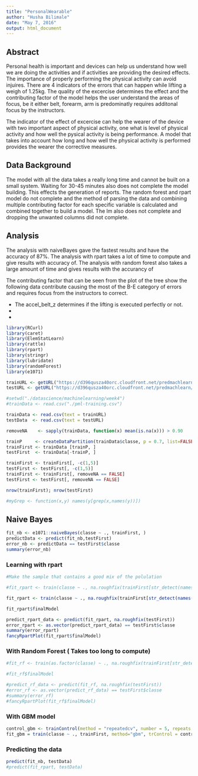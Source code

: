 ```yaml
---
title: "PersonalWearable"
author: "Husha Bilimale"
date: "May 7, 2016"
output: html_document
---
```


## Abstract

Personal health is important and devices can help us understand how well we are doing the activities and if activities are providing the desired effects. The importance of properly performing the physical activity can avoid injuires. There are 4 indicators of the errors that can happen while lifting a weigh of 1.25kg. The quality of the excercise determines the effect and the contributing factor of the model helps the user understand the areas of focus, be it either belt, forearm, arm is predominatly requires additonal focus by the instructors. 

The indicator of the effect of excercise can help the wearer of the device with two important aspect of physical activity, one what is level of physical activity and how well the pysical activity is being performance. A model that takes into account how long and how well the physical activity is performed provides the wearer the corrective measures.

## Data Background

The model with all the data takes a really long time and cannot be built on a small system. Waiting for 30-45 minutes also does not complete the model building. This effects the generation of reports. The random forest and rpart model do not complete and the method of parsing the data and combining multiple contributing factor for each specific variable is calculated and combined together to build a model. The lm also does not complete and dropping the unwanted columns did not complete.

## Analysis

The analysis with naiveBayes gave the fastest results and have the accuracy of 87%.
The analysis with rpart takes a lot of time to compute and give results with accuracy of.
The analysis with random forest also takes a large amount of time and gives results with the accurancy of 

The contributing factor that can be seen from the plot of the tree show the following data contribute causing the most of the B-E category of errors and requires focus from the instructors to correct.

* The accel_belt_z determines if the lifting is executed perfectly or not.
* 
* 


```r
library(RCurl)
library(caret)
library(ElemStatLearn)
library(rattle)
library(rpart)
library(stringr)
library(lubridate)
library(randomForest)
library(e1071)

trainURL <- getURL("https://d396qusza40orc.cloudfront.net/predmachlearn/pml-training.csv")
testURL <- getURL("https://d396qusza40orc.cloudfront.net/predmachlearn/pml-testing.csv")

#setwd("./datascience/machinelearning/week4")
#trainData <- read.csv("./pml-training.csv")

trainData <- read.csv(text = trainURL)
testData  <- read.csv(text = testURL)

removeNA    <- sapply(trainData, function(x) mean(is.na(x))) > 0.90

trainP     <- createDataPartition(trainData$classe, p = 0.7, list=FALSE)
trainFirst <- trainData [trainP, ]
testFirst  <- trainData[-trainP, ]

trainFirst <- trainFirst[, -c(1,5)]
testFirst <- testFirst[, -c(1,5)]
trainFirst <- trainFirst[, removeNA == FALSE]
testFirst <- testFirst[, removeNA == FALSE]

nrow(trainFirst); nrow(testFirst)

#myGrep <- function(x,y) names(y[grep(x,names(y))])
```

## Naive Bayes
```r
fit_nb <- e1071::naiveBayes(classe ~ ., trainFirst, )
predictData <- predict(fit_nb,testFirst)
error_nb <- predictData == testFirst$classe
summary(error_nb)
```

### Learning with rpart
```r
#Make the sample that contains a good mix of the polulation

#fit_rpart <- train(classe ~ ., na.roughfix(trainFirst[str_detect(names(trainFirst), "acce|classe")]), method = "rpart")

fit_rpart <- train(classe ~ ., na.roughfix(trainFirst[str_detect(names(trainFirst), "var_roll_belt|var_accel_dumbbell|accel_forearm_x|accel_belt_z|gyros_belt_z|accel_arm_x|magnet_belt_y|magnet_arm_x|avg_roll_belt|avg_roll_dumbbell|magnet_belt_y|magnet_arm_x|stddev_roll_belt|stddev_yaw_forearm|amplitude_pitch_dumbbell|amplitude_pitch_belt|amplitude_yaw_arm|total_accel_dumbbell|total_accel_belt|max_roll_forearm|max_picth_belt|min_roll_belt|min_roll_forearm|min_roll_belt|min_pitch_forearm|max_roll_belt|min_roll_belt|magnet_forearm_z|classe")]), method = "rpart")

fit_rpart$finalModel

predict_rpart_data <- predict(fit_rpart, na.roughfix(testFirst))
error_rpart <- as.vector(predict_rpart_data) == testFirst$classe
summary(error_rpart)
fancyRpartPlot(fit_rpart$finalModel)
```

### With Random Forest ( Takes too long to compute)
```r
#fit_rf <- train(as.factor(classe) ~ ., na.roughfix(trainFirst[str_detect(names(trainFirst), "var_roll_belt|var_accel_dumbbell|accel_forearm_x|accel_belt_z|gyros_belt_z|accel_arm_x|magnet_belt_y|magnet_arm_x|avg_roll_belt|avg_roll_dumbbell|magnet_belt_y|magnet_arm_x|stddev_roll_belt|stddev_yaw_forearm|amplitude_pitch_dumbbell|amplitude_pitch_belt|amplitude_yaw_arm|total_accel_dumbbell|total_accel_belt|max_roll_forearm|max_picth_belt|min_roll_belt|min_roll_forearm|min_roll_belt|min_pitch_forearm|classe")]), method = "rf")

#fit_rf$finalModel

#predict_rf_data <- predict(fit_rf, na.roughfix(testFirst))
#error_rf <- as.vector(predict_rf_data) == testFirst$classe
#summary(error_rf)
#fancyRpartPlot(fit_rf$finalModel)
```

### With GBM model
```r
control_gbm <- trainControl(method = "repeatedcv", number = 5, repeats = 1)
fit_gbm = train(classe ~ ., trainFirst, method="gbm", trControl = control_gbm, verbose =FALSE)
```

### Predicting the data
```r
predict(fit_nb, testData)
#predict(fit_rpart, testData)
```